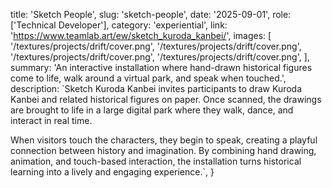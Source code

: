   title: 'Sketch People',
  slug: 'sketch-people',
  date: '2025-09-01',
  role: ['Technical Developer'],
  category: 'experiential',
  link: 'https://www.teamlab.art/ew/sketch_kuroda_kanbei/',
  images: [
    '/textures/projects/drift/cover.png',
    '/textures/projects/drift/cover.png',
    '/textures/projects/drift/cover.png',
    '/textures/projects/drift/cover.png',
  ],
  summary:
    'An interactive installation where hand-drawn historical figures come to life, walk around a virtual park, and speak when touched.',
  description: `Sketch Kuroda Kanbei invites participants to draw Kuroda Kanbei and related historical figures on paper. Once scanned, the drawings are brought to life in a large digital park where they walk, dance, and interact in real time.
  
  When visitors touch the characters, they begin to speak, creating a playful connection between history and imagination. By combining hand drawing, animation, and touch-based interaction, the installation turns historical learning into a lively and engaging experience.`,
}
